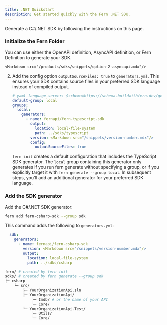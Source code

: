 ```yaml
---
title: .NET Quickstart
description: Get started quickly with the Fern .NET SDK.
---
```


<Markdown src="/products/sdks/snippets/demo-warning.mdx"/>

Generate a C#/.NET SDK by following the instructions on this page. 

<Steps>
<Markdown src="/products/sdks/snippets/install-cli.mdx"/>

  ### Initialize the Fern Folder

  You can use either the OpenAPI definition, AsyncAPI definition, or Fern
  Definition to generate your SDK.

  <AccordionGroup>
    <Markdown src="/products/sdks/snippets/option-1-openapi.mdx"/>

    <Markdown src="/products/sdks/snippets/option-2-asyncapi.mdx"/>
    
  <Accordion title="Option 3: Fern Definition">
  
  <Markdown src="/products/sdks/snippets/option-3-fern-def.mdx"/>

  2.    Add the config option `outputSourceFiles: true` to
        `generators.yml`. This ensures your SDK contains source files in
        your preferred SDK language instead of compiled output. 

        ```yaml {11-12}
        # yaml-language-server: $schema=https://schema.buildwithfern.dev/generators-yml.json
        default-group: local
        groups:
          local:
            generators:
              - name: fernapi/fern-typescript-sdk
                output:
                  location: local-file-system
                  path: ../sdks/typescript
                version: <Markdown src="/snippets/version-number.mdx"/>
                config:
                  outputSourceFiles: true
        ```

        <Note>`fern init` creates a default configuration that includes the
        TypeScript SDK generator. The `local` group containing this
        generator only generates if you run fern generate without specifying a
        group, or if you explicitly target it with `fern generate --group
        local`. In subsequent steps, you'll add an additional generator for your
        preferred SDK language.</Note>
    </Accordion>

  </AccordionGroup>

<Markdown src="/products/sdks/snippets/pass-fern-check.mdx"/>

### Add the SDK generator

Add the C#/.NET SDK generator:

```bash
fern add fern-csharp-sdk --group sdk
```

This command adds the following to `generators.yml`:

```yaml
  sdk:
    generators:
      - name: fernapi/fern-csharp-sdk
        version: <Markdown src="/snippets/version-number.mdx"/>
        output:
          location: local-file-system
          path: ../sdks/csharp
```

<Markdown src="/products/sdks/snippets/generate-sdk.mdx"/>

```bash
fern/ # created by fern init
sdks/ # created by fern generate --group sdk
├─ csharp
    └─ src/
        ├─ YourOrganizationApi.sln
        ├─ YourOrganizationApi/
            ├─ Imdb/ # or the name of your API
            └─ Core/
        └─ YourOrganizationApi.Test/
            ├─ Utils/
            └─ Core/
```
</Steps>
